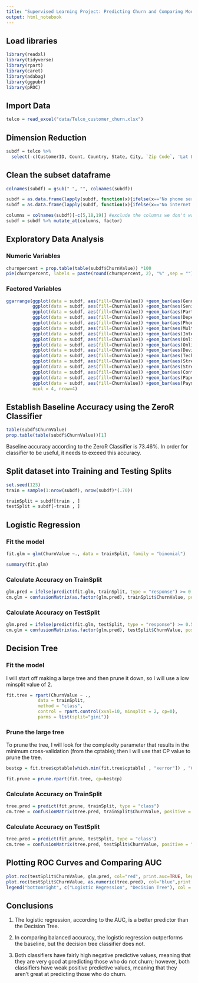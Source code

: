 ```yaml
---
title: "Supervised Learning Project: Predicting Churn and Comparing Models"
output: html_notebook
---
```


## Load libraries
```r
library(readxl)
library(tidyverse)
library(rpart)
library(caret)
library(adabag)
library(ggpubr)
library(pROC)
```

## Import Data
```r
telco = read_excel("data/Telco_customer_churn.xlsx")
```

## Dimension Reduction
```r
subdf = telco %>% 
  select(-c(CustomerID, Count, Country, State, City, `Zip Code`, 'Lat Long', Latitude, Longitude, 'Churn Reason', 'Churn Label', 'Churn Score', CLTV))
```

## Clean the subset dataframe
```r
colnames(subdf) = gsub(" ", "", colnames(subdf))

subdf = as.data.frame(lapply(subdf, function(x){ifelse(x=="No phone service", "No", x)}))
subdf = as.data.frame(lapply(subdf, function(x){ifelse(x=="No internet service", "No", x)}))

columns = colnames(subdf)[-c(5,18,19)] #exclude the columns we don't want to factor
subdf = subdf %>% mutate_at(columns, factor)
```

## Exploratory Data Analysis
### Numeric Variables
```r
churnpercent = prop.table(table(subdf$ChurnValue)) *100
pie(churnpercent, labels = paste(round(churnpercent, 2), "%" ,sep = ""))
```

### Factored Variables
```r
ggarrange(ggplot(data = subdf, aes(fill=ChurnValue)) +geom_bar(aes(Gender, position = 'fill')), 
          ggplot(data = subdf, aes(fill=ChurnValue)) +geom_bar(aes(SeniorCitizen, position = 'fill')),
          ggplot(data = subdf, aes(fill=ChurnValue)) +geom_bar(aes(Partner, position = 'fill')) , 
          ggplot(data = subdf, aes(fill=ChurnValue)) +geom_bar(aes(Dependents, position = 'fill')) , 
          ggplot(data = subdf, aes(fill=ChurnValue)) +geom_bar(aes(PhoneService, position = 'fill')) , 
          ggplot(data = subdf, aes(fill=ChurnValue)) +geom_bar(aes(MultipleLines, position = 'fill')) , 
          ggplot(data = subdf, aes(fill=ChurnValue)) +geom_bar(aes(InternetService, position = 'fill')) , 
          ggplot(data = subdf, aes(fill=ChurnValue)) +geom_bar(aes(OnlineSecurity, position = 'fill')) , 
          ggplot(data = subdf, aes(fill=ChurnValue)) +geom_bar(aes(OnlineBackup, position = 'fill')) , 
          ggplot(data = subdf, aes(fill=ChurnValue)) +geom_bar(aes(DeviceProtection, position = 'fill')) , 
          ggplot(data = subdf, aes(fill=ChurnValue)) +geom_bar(aes(TechSupport, position = 'fill')) , 
          ggplot(data = subdf, aes(fill=ChurnValue)) +geom_bar(aes(StreamingTV, position = 'fill')) , 
          ggplot(data = subdf, aes(fill=ChurnValue)) +geom_bar(aes(StreamingMovies, position = 'fill')) , 
          ggplot(data = subdf, aes(fill=ChurnValue)) +geom_bar(aes(Contract, position = 'fill')) , 
          ggplot(data = subdf, aes(fill=ChurnValue)) +geom_bar(aes(PaperlessBilling, position = 'fill')) , 
          ggplot(data = subdf, aes(fill=ChurnValue)) +geom_bar(aes(PaymentMethod, position = 'fill')), 
          ncol = 4, nrow=4)
```


## Establish Baseline Accuracy using the ZeroR Classifier
```r
table(subdf$ChurnValue)
prop.table(table(subdf$ChurnValue))[1]
```
Baseline accuracy according to the ZeroR Classifier is 73.46%. In order for classifier to be useful, it needs to exceed this accuracy.

## Split dataset into Training and Testing Splits
```r
set.seed(123)
train = sample(1:nrow(subdf), nrow(subdf)*(.70))

trainSplit = subdf[train , ]
testSplit = subdf[-train , ]
```

## Logistic Regression
### Fit the model
```r
fit.glm = glm(ChurnValue ~., data = trainSplit, family = "binomial")

summary(fit.glm)
```

### Calculate Accuracy on TrainSplit
```r
glm.pred = ifelse(predict(fit.glm, trainSplit, type = "response") >= 0.5, 1, 0 )
cm.glm = confusionMatrix(as.factor(glm.pred), trainSplit$ChurnValue, positive = "1"); cm.glm
```

### Calculate Accuracy on TestSplit
```r
glm.pred = ifelse(predict(fit.glm, testSplit, type = "response") >= 0.5, 1, 0 )
cm.glm = confusionMatrix(as.factor(glm.pred), testSplit$ChurnValue, positive = "1"); cm.glm
```

## Decision Tree
### Fit the model
I will start off making a large tree and then prune it down, so I will use a low minsplit value of 2.
```r
fit.tree = rpart(ChurnValue ~ ., 
            data = trainSplit, 
            method = "class", 
            control = rpart.control(xval=10, minsplit = 2, cp=0),
            parms = list(split="gini"))
```

### Prune the large tree
To prune the tree, I will look for the complexity parameter that results in the minimum cross-validation (from the cptable); then I will use that CP value to prune the tree.
```r
bestcp = fit.tree$cptable[which.min(fit.tree$cptable[ , "xerror"]) , "CP"]; bestcp

fit.prune = prune.rpart(fit.tree, cp=bestcp)
```

### Calculate Accuracy on TrainSplit
```r
tree.pred = predict(fit.prune, trainSplit, type = "class")
cm.tree = confusionMatrix(tree.pred, trainSplit$ChurnValue, positive = "1"); cm.tree
```

### Calculate Accuracy on TestSplit
```r
tree.pred = predict(fit.prune, testSplit, type = "class")
cm.tree = confusionMatrix(tree.pred, testSplit$ChurnValue, positive = "1"); cm.tree
```

## Plotting ROC Curves and Comparing AUC
```r
plot.roc(testSplit$ChurnValue, glm.pred, col="red", print.auc=TRUE, legacy.axes=TRUE)
plot.roc(testSplit$ChurnValue, as.numeric(tree.pred), col="blue",print.auc=TRUE, print.auc.y=0.4, legacy.axes=TRUE, add=TRUE)
legend("bottomright", c("Logistic Regression", "Decision Tree"), col = c("red", "blue"), lwd=4)
```

## Conclusions
1) The logistic regression, according to the AUC, is a better predictor than the Decision Tree.

2) In comparing balanced accuracy, the logistic regression outperforms the baseline, but the decision tree classifier does not.

3) Both classifiers have fairly high negative predictive values, meaning that they are very good at predicting those who do not churn; however, both classifiers have weak positive predictive values, meaning that they aren't great at predicting those who do churn.




